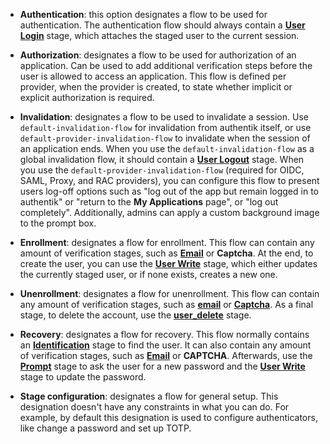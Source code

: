 -   **Authentication**: this option designates a flow to be used for authentication. The authentication flow should always contain a [**User Login**](../../stages/user_login/index.md) stage, which attaches the staged user to the current session.

-   **Authorization**: designates a flow to be used for authorization of an application. Can be used to add additional verification steps before the user is allowed to access an application. This flow is defined per provider, when the provider is created, to state whether implicit or explicit authorization is required.

-   **Invalidation**: designates a flow to be used to invalidate a session. Use `default-invalidation-flow` for invalidation from authentik itself, or use `default-provider-invalidation-flow` to invalidate when the session of an application ends. When you use the `default-invalidation-flow` as a global invalidation flow, it should contain a [**User Logout**](../../stages/user_logout.md) stage. When you use the `default-provider-invalidation-flow` (required for OIDC, SAML, Proxy, and RAC providers), you can configure this flow to present users log-off options such as "log out of the app but remain logged in to authentik" or "return to the **My Applications** page", or "log out completely". Additionally, admins can apply a custom background image to the prompt box.

-   **Enrollment**: designates a flow for enrollment. This flow can contain any amount of verification stages, such as [**Email**](../../stages/email/index.mdx) or **Captcha**. At the end, to create the user, you can use the [**User Write**](../../stages/user_write.md) stage, which either updates the currently staged user, or if none exists, creates a new one.

-   **Unenrollment**: designates a flow for unenrollment. This flow can contain any amount of verification stages, such as [**email**](../../stages/email/index.mdx) or [**Captcha**](../../stages/captcha/index.md). As a final stage, to delete the account, use the [**user_delete**](../../stages/user_delete.md) stage.

-   **Recovery**: designates a flow for recovery. This flow normally contains an [**Identification**](../../stages/identification/index.md) stage to find the user. It can also contain any amount of verification stages, such as [**Email**](../../stages/email/index.mdx) or **CAPTCHA**. Afterwards, use the [**Prompt**](../../stages/prompt/index.md) stage to ask the user for a new password and the [**User Write**](../../stages/user_write.md) stage to update the password.

-   **Stage configuration**: designates a flow for general setup. This designation doesn't have any constraints in what you can do. For example, by default this designation is used to configure authenticators, like change a password and set up TOTP.
